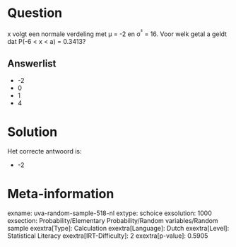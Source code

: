 Question
========

x volgt een normale verdeling met μ = -2 en σ^²^ = 16. Voor welk getal a
geldt dat P(-6 \< x \< a) = 0.3413?


Answerlist
----------

* -2
* 0
* 1
* 4

Solution
========

Het correcte antwoord is: 

* -2

Meta-information
================
exname: uva-random-sample-518-nl
extype: schoice
exsolution: 1000
exsection: Probability/Elementary Probability/Random variables/Random sample
exextra[Type]: Calculation
exextra[Language]: Dutch
exextra[Level]: Statistical Literacy
exextra[IRT-Difficulty]: 2
exextra[p-value]: 0.5905
